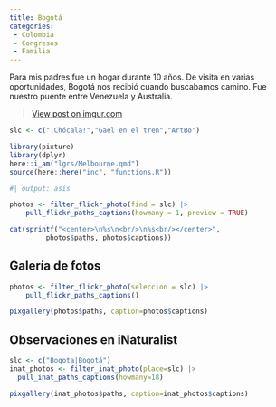 ```yaml
---
title: Bogotá
categories:
 - Colombia
 - Congresos
 - Familia
---
```


Para mis padres fue un hogar durante 10 años. De visita en varias oportunidades, Bogotá nos recibió cuando buscabamos camino. Fue nuestro puente entre Venezuela y Australia.

<blockquote class="imgur-embed-pub" lang="en" data-id="IsKcZNg"><a href="https://imgur.com/IsKcZNg">View post on imgur.com</a></blockquote><script async src="//s.imgur.com/min/embed.js" charset="utf-8"></script>

```r
slc <- c("¡Chócala!","Gael en el tren","ArtBo")
```


```r
library(pixture)
library(dplyr)
here::i_am("lgrs/Melbourne.qmd")
source(here::here("inc", "functions.R"))
```

```r
#| output: asis

photos <- filter_flickr_photo(find = slc) |>
    pull_flickr_paths_captions(howmany = 1, preview = TRUE)

cat(sprintf("<center>\n%s\n<br/>\n%s<br/></center>", 
         photos$paths, photos$captions))
```


## Galería de fotos

```r
photos <- filter_flickr_photo(seleccion = slc) |>
    pull_flickr_paths_captions()

pixgallery(photos$paths, caption=photos$captions)
```


## Observaciones en iNaturalist


```r
slc <- c("Bogota|Bogotá")
inat_photos <- filter_inat_photo(place=slc) |>
  pull_inat_paths_captions(howmany=18)

pixgallery(inat_photos$paths, caption=inat_photos$captions)
```

